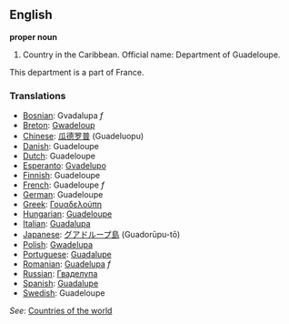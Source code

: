 ==English==

'''proper noun'''

# Country in the Caribbean. Official name: Department of Guadeloupe.
This department is a part of France.

===Translations===
*[[Bosnian]]: Gvadalupa ''f''
*[[Breton]]: [[Gwadeloup]]
*[[Chinese]]: [[瓜德罗普]] (Guadeluopu)
*[[Danish]]: Guadeloupe
*[[Dutch]]: Guadeloupe
*[[Esperanto]]: [[Gvadelupo]]
*[[Finnish]]: Guadeloupe
*[[French]]: Guadeloupe ''f''
*[[German]]: Guadeloupe
*[[Greek]]: [[Γουαδελούπη]]
*[[Hungarian]]: [[Guadeloupe]]
*[[Italian]]: [[Guadalupa]]
*[[Japanese]]: [[グアドループ島]] (Guadorūpu-tō)
*[[Polish]]: [[Gwadelupa]]
*[[Portuguese]]: [[Guadalupe]]
*[[Romanian]]: [[Guadelupa]] ''f''
*[[Russian]]: [[Гваделупа]]
*[[Spanish]]: [[Guadalupe]]
*[[Swedish]]: Guadeloupe

''See'': [[Countries of the world]]